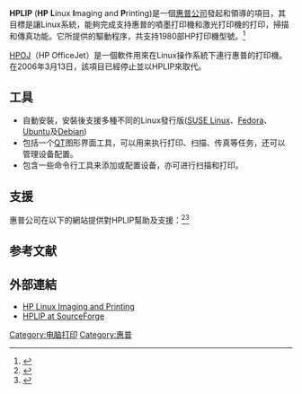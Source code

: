 {{Infobox Software
| name                   = HP Linux Imaging and Printing
| logo                   = 
| screenshot             = [[File:HPLIP-toolbox.png|250px]]
| caption                = Screenshot of the HPLIP toolbox.
| author                 = 
| developer              = 
| released               = 
| latest release version = 3.22.4
| latest release date    = {{release date|2022|04|28}}<ref>{{Cite web |url=https://sourceforge.net/p/hplip/news/2022/04/hplip-3224-release-notes/ |title=HPLIP 3.22.4 Release Notes |accessdate=2022-04-28 }}</ref>
| operating system       = [[GNU/Linux|GNU/Linux]]
| platform               = 
| language               = English
| status                 = 活躍
| genre                  = 打印和掃描
| license                = 
| website                = {{URL|https://launchpad.net/hplip}}
}}

'''HPLIP''' ('''HP''' '''L'''inux '''I'''maging and '''P'''rinting)是一個[[惠普公司|惠普公司]]發起和領導的項目，其目標是讓Linux系統，能夠完成支持惠普的噴墨打印機和激光打印機的打印，掃描和傳真功能。它所提供的驅動程序，共支持1980部HP打印機型號。<ref>{{Cite web |url=http://hplipopensource.com/hplip-web/index.html |title=HP Linux imaging and printing |accessdate=2009-04-28 |archive-date=2009-04-22 |archive-url=https://web.archive.org/web/20090422224802/http://hplipopensource.com/hplip-web/index.html |dead-url=no }}</ref>

[[HPOJ|HPOJ]]（HP OfficeJet）是一個軟件用來在Linux操作系統下連行惠普的打印機。在2006年3月13日，該項目已經停止並以HPLIP來取代。

== 工具 ==
*自動安裝，安裝後支援多種不同的Linux發行版([[SUSE_Linux|SUSE Linux]]、[[Fedora_(作業系統)|Fedora]]、[[Ubuntu|Ubuntu]]及[[Debian|Debian]])
*包括一个[[QT|QT]]图形界面工具，可以用来执行打印、扫描、传真等任务，还可以管理设备配置。
*包含一些命令行工具来添加或配置设备，亦可进行扫描和打印。

== 支援 ==
惠普公司在以下的網站提供對HPLIP幫助及支援：<ref>{{Cite web |url=http://hplipopensource.com/hplip-web/support.html |title=HP HPLIP help and support |accessdate=2009-04-28 |archive-date=2009-04-14 |archive-url=https://web.archive.org/web/20090414155656/http://hplipopensource.com/hplip-web/support.html |dead-url=no }}</ref><ref>{{Cite web |url=https://launchpad.net/hplip |title=HP HPLIP help and support |accessdate=2009-04-28 |archive-date=2010-01-03 |archive-url=https://web.archive.org/web/20100103190538/https://launchpad.net/hplip |dead-url=no }}</ref>

== 参考文献 ==
{{Reflist|2}}

== 外部連結 ==
* [http://hplipopensource.com HP Linux Imaging and Printing]{{Wayback|url=http://hplipopensource.com/ |date=20191017054908 }}
* [https://sourceforge.net/projects/hplip/ HPLIP at SourceForge]{{Wayback|url=https://sourceforge.net/projects/hplip/ |date=20080922215551 }}

[[Category:电脑打印|Category:电脑打印]]
[[Category:惠普|Category:惠普]]